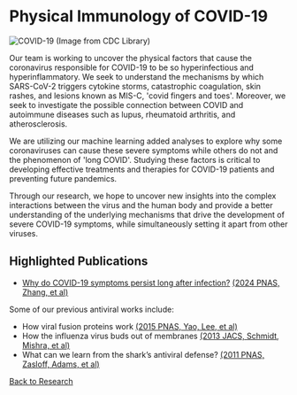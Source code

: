 # Physical Immunology of COVID-19

![COVID-19 (Image from CDC Library)](/covid.png)

Our team is working to uncover the physical factors that cause the coronavirus
responsible for COVID-19 to be so hyperinfectious and hyperinflammatory. We seek
to understand the mechanisms by which SARS-CoV-2 triggers cytokine storms,
catastrophic coagulation, skin rashes, and lesions known as MIS-C, 'covid
fingers and toes'. Moreover, we seek to investigate the possible connection
between COVID and autoimmune diseases such as lupus, rheumatoid arthritis, and
atherosclerosis.

We are utilizing our machine learning added analyses to explore why some
coronaviruses can cause these severe symptoms while others do not and the
phenomenon of 'long COVID'. Studying these factors is critical to developing
effective treatments and therapies for COVID-19 patients and preventing future
pandemics.

Through our research, we hope to uncover new insights into the complex
interactions between the virus and the human body and provide a better
understanding of the underlying mechanisms that drive the development of severe
COVID-19 symptoms, while simultaneously setting it apart from other viruses.

## Highlighted Publications

- [Why do COVID-19 symptoms persist long after infection?](https://newsroom.ucla.edu/releases/viral-protein-fragments-behind-serious-covid-19-outcomes) [(2024 PNAS, Zhang, et al)](/pdf/10.1073~pnas.2300644120.pdf)

Some of our previous antiviral works include:

- How viral fusion proteins work [(2015 PNAS, Yao, Lee, et al)](/pdf/10.1073~pnas.1501430112.pdf)
- How the influenza virus buds out of membranes [(2013 JACS, Schmidt, Mishra, et
al)](/pdf/10.1021~ja400146z.pdf)
- What can we learn from the shark’s antiviral defense? [(2011 PNAS, Zasloff,
Adams, et al)](/pdf/10.1073~pnas.1108558108.pdf)

[Back to Research](/research)